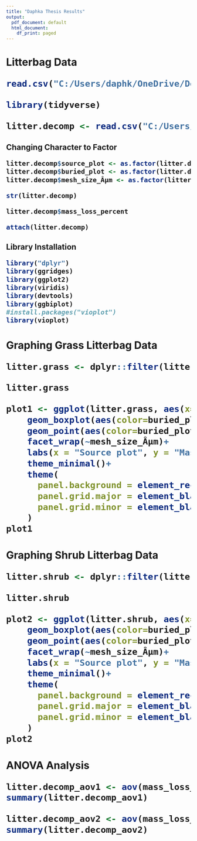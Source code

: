 ---
title: "Daphka Thesis Results"
output:
  pdf_document: default
  html_document:
    df_print: paged
---

<h1> Litterbag Data

```{r}
read.csv("C:/Users/daphk/OneDrive/Documents/Litterbag_Expt.csv")
```



```{r}
library(tidyverse)
```



```{r}
litter.decomp <- read.csv("C:/Users/daphk/OneDrive/Documents/Litterbag_Expt.csv")
```


<h2> Changing Character to Factor

```{r}
litter.decomp$source_plot <- as.factor(litter.decomp$source_plot)
litter.decomp$buried_plot <- as.factor(litter.decomp$buried_plot)
litter.decomp$mesh_size_Âµm <- as.factor(litter.decomp$mesh_size_Âµm)
```



```{r}
str(litter.decomp)
```


```{r}
litter.decomp$mass_loss_percent
```



```{r}
attach(litter.decomp)
```

<h2> Library Installation 

```{r}
library("dplyr")
library(ggridges)
library(ggplot2)
library(viridis)
library(devtools)
library(ggbiplot)
#install.packages("vioplot")
library(vioplot)
```


<h1> Graphing Grass Litterbag Data

```{r}
litter.grass <- dplyr::filter(litter.decomp, plant_spp == "grass")
```


```{r}
litter.grass
```



```{r}

plot1 <- ggplot(litter.grass, aes(x=source_plot, y=mass_loss_percent)) + 
    geom_boxplot(aes(color=buried_plot), outliers = F) +
    geom_point(aes(color=buried_plot, fill = buried_plot, x=source_plot, y=mass_loss_percent), position = position_jitterdodge())+
    facet_wrap(~mesh_size_Âµm)+
    labs(x = "Source plot", y = "Mass Percent Loss")+
    theme_minimal()+
    theme(
      panel.background = element_rect(fill = "white"), 
      panel.grid.major = element_blank(), 
      panel.grid.minor = element_blank()
    )
plot1
```


<h1> Graphing Shrub Litterbag Data


```{r}
litter.shrub <- dplyr::filter(litter.decomp, plant_spp == "shrub")
```


```{r}
litter.shrub
```


```{r}

plot2 <- ggplot(litter.shrub, aes(x=source_plot, y=mass_loss_percent)) + 
    geom_boxplot(aes(color=buried_plot), outliers = F) +
    geom_point(aes(color=buried_plot, fill = buried_plot, x=source_plot, y=mass_loss_percent), position = position_jitterdodge())+
    facet_wrap(~mesh_size_Âµm)+
    labs(x = "Source plot", y = "Mass Percent Loss")+
    theme_minimal()+
    theme(
      panel.background = element_rect(fill = "white"), 
      panel.grid.major = element_blank(), 
      panel.grid.minor = element_blank()
    )
plot2

```


<h1> ANOVA Analysis 

```{r}
litter.decomp_aov1 <- aov(mass_loss_percent~(source_plot*buried_plot*mesh_size_Âµm), litter.shrub) 
summary(litter.decomp_aov1)
```



```{r}
litter.decomp_aov2 <- aov(mass_loss_percent~(source_plot*buried_plot*mesh_size_Âµm), litter.grass) 
summary(litter.decomp_aov2)
```


